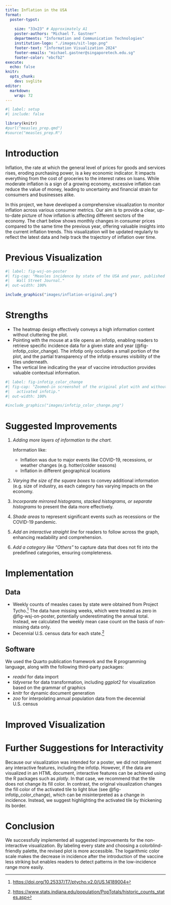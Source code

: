 ```yaml
---
title: Inflation in the USA 
format:
  poster-typst: 
    
    size: "33x23" # Approximately A1
    poster-authors: "Michael T. Gastner"
    departments: "Information and Communication Technologies"
    institution-logo: "./images/sit-logo.png"
    footer-text: "Information Visualization 2024"
    footer-emails: "michael.gastner@singaporetech.edu.sg"
    footer-color: "ebcfb2"
execute:
  echo: false
knitr:
  opts_chunk:
    dev: svglite
editor: 
  markdown: 
    wrap: 72
---
```


```r
#| label: setup
#| include: false

library(knitr)
#purl("measles_prep.qmd")
#source("measles_prep.R")
```

# Introduction

Inflation, the rate at which the general level of prices for goods and
services rises, eroding purchasing power, is a key economic indicator.
It impacts everything from the cost of groceries to the interest rates
on loans. While moderate inflation is a sign of a growing economy,
excessive inflation can reduce the value of money, leading to
uncertainty and financial strain for consumers and businesses alike.

In this project, we have developed a comprehensive visualization to
monitor inflation across various consumer metrics. Our aim is to provide
a clear, up-to-date picture of how inflation is affecting different
sectors of the economy. The chart below shows monthly changes in
consumer prices compared to the same time the previous year, offering
valuable insights into the current inflation trends. This visualization
will be updated regularly to reflect the latest data and help track the
trajectory of inflation over time.

# Previous Visualization

```r
#| label: fig-wsj-on-poster
#| fig-cap: "Measles incidence by state of the USA and year, published by the
#|   Wall Street Journal."
#| out-width: 100%

include_graphics("images/inflation-original.png")
```

# Strengths

-   The heatmap design effectively conveys a high information content
    without cluttering the plot.
-   Pointing with the mouse at a tile opens an infotip, enabling readers
    to retrieve specific incidence data for a given state and year
    (@fig-infotip_color_change). The infotip only occludes a small
    portion of the plot, and the partial transparency of the infotip
    ensures visibility of the tiles underneath.
-   The vertical line indicating the year of vaccine introduction
    provides valuable contextual information.

```r
#| label: fig-infotip_color_change
#| fig-cap: "Zoomed-in screenshot of the original plot with and without
#|   activated infotip."
#| out-width: 100%

#include_graphics("images/infotip_color_change.png")
```

# Suggested Improvements

1.  *Adding more layers of information to the chart.*

    Information like:

    -   Inflation was due to major events like COVID-19, recessions, or
        weather changes (e.g. hotter/colder seasons)
    -   Inflation in different geographical locations

2.  *Varying the size of the square boxes* to convey additional
    information (e.g. size of industry, as each category has varying
    impacts on the economy.

3.  *Incorporate mirrored histograms, stacked histograms, or separate
    histograms* to present the data more effectively.

4.  *Shade areas* to represent significant events such as recessions or
    the COVID-19 pandemic.

5.  *Add an interactive straight line* for readers to follow across the
    graph, enhancing readability and comprehension.

6.  *Add a category like "Others"* to capture data that does not fit
    into the predefined categories, ensuring completeness.

# Implementation

## Data

-   Weekly counts of measles cases by state were obtained from Project
    Tycho.[^1] The data have missing weeks, which were treated as zero
    in @fig-wsj-on-poster, potentially underestimating the annual total.
    Instead, we calculated the weekly mean case count on the basis of
    non-missing data only.
-   Decennial U.S. census data for each state.[^2]

[^1]: <https://doi.org/10.25337/T7/ptycho.v2.0/US.14189004>

[^2]: <https://www.stats.indiana.edu/population/PopTotals/historic_counts_states.asp>

## Software

We used the Quarto publication framework and the R programming language,
along with the following third-party packages:

-   *readxl* for data import
-   *tidyverse* for data transformation, including *ggplot2* for
    visualization based on the grammar of graphics
-   *knitr* for dynamic document generation
-   *zoo* for interpolating annual population data from the decennial
    U.S. census

```{=typst}
#v(2em)
```
# Improved Visualization

# Further Suggestions for Interactivity

Because our visualization was intended for a poster, we did not
implement any interactive features, including the infotip. However, if
the data are visualized in an HTML document, interactive features can be
achieved using the R packages such as *plotly*. In that case, we
recommend that the tile does not change its fill color. In contrast, the
original visualization changes the fill color of the activated tile to
light blue (see @fig-infotip_color_change), which can be misinterpreted
as a change in incidence. Instead, we suggest highlighting the activated
tile by thickening its border.

# Conclusion

We successfully implemented all suggested improvements for the
non-interactive visualization. By labeling every state and choosing a
colorblind-friendly palette, the revised plot is more accessible. The
logarithmic color scale makes the decrease in incidence after the
introduction of the vaccine less striking but enables readers to detect
patterns in the low-incidence range more easily.
